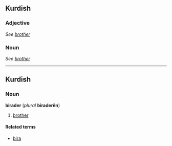 ==Kurdish==
===Adjective===
''See [[brother]]''

===Noun===
''See [[brother]]''

----
==Kurdish==
===Noun===
'''birader''' (''plural'' '''biraderên''')

#[[brother]]
==== Related terms ====
*[[bira]]